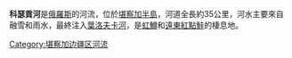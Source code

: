 '''科瑟貢河'''是[[俄羅斯|俄羅斯]]的河流，位於[[堪察加半島|堪察加半島]]，河道全長約35公里，河水主要來自融雪和雨水，最終注入[[葉洛夫卡河|葉洛夫卡河]]，是[[虹鱒|虹鱒]]和[[遠東紅點鮭|遠東紅點鮭]]的棲息地。

{{Russia-geo-stub}}

[[Category:堪察加边疆区河流|Category:堪察加边疆区河流]]